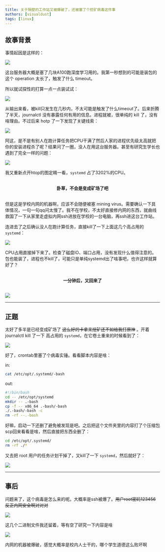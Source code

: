 ```yaml
---
title: 关于隔壁的工作站又被爆破了，还被塞了个挖矿病毒这件事
authors: [visualdust]
tags: [linux]
---
```


## 故事背景

事情起因是这样的：

![](./Snipaste_2022-04-07_10-56-48.png)

这台服务器大概是塞了几块A100跑深度学习用的。我第一秒想到的可能是装包的这个 operation 太长了，触发了什么 timeout。

<!--truncate-->

所以就试探性的打算一点一点装试试：

![](Snipaste_2022-04-07_11-05-32.png)

从输出来看，被kill只发生在几秒内，不太可能是触发了什么timeout了。后来折腾了半天，journalctl 没有暴露任何有用的信息。进程就被，很单纯的 kill 了，没有啥理由。不过后来 hotp 了一下发现了关键线索：

![](./QQimg20220407111016.png)

阿这，是不是有别人在跑计算任务把CPU干满了然后人家的进程优先级太高就把你的安装进程杀了呢？结果问了一圈，没人在用这台服务器。甚至有研究生学长也遇到了完全一样的问题：

![](./Snipaste_2022-04-07_11-17-19.png)

我又重新点开htop的图定睛一看，`systemd` 占了3202%的CPU。

<br/>
<center><strong>卧草，不会是变成矿场了吧</strong></center>
<br/>

但是这是学校内网的机器啊，应该不会随便被塞 mining virus。需要确认一下具体情况，一句一句qq问太慢了。我不在学校，不太好直接修内网的东西，就曲线救国了一下从家里走虚拟内网ssh进放在学校的一台电脑，再ssh进这台工作站。

连进去了之后确认没人在跑计算任务，直接kill了一下上面这几个高占用的 `systemd`：

![](./uhgierdsgfvuybcauyrwf.jpg)

CPU占用直接掉下来了。检查了磁盘IO、端口占用，没有发现什么值得注意的。包也能装了，进程也不kill了，可能只是单纯systemd出了啥事吧，也许这样就算好了？

<br/>
<center><strong>一分钟后，又回来了</strong></center>
<br/>

![](Snipaste_2022-04-07_11-30-10.png)

---

## 正题

太好了多半是已经变成矿场了 ~~这么好的卡拿来挖矿还不如给我打原神~~ 。开着 journalctl kill 了一下 高占用的 `systemd`，在它卷土重来的时候看到了：

![](./fuhewidrabficvouawyciufxwaefmwtcf.jpg)

好了，crontab里塞了个病毒实锤。看看脚本内容是啥：

in:
```bash
cat /etc/opt/.systemd/-bash
```
out:
```bash
#!/bin/bash
cd -- /etc/opt/systemd
mkdir -- .-bash
cp -f -- x86_64 .-bash/-bash
./.-bash/-bash -c
rm -rf --.-bash
```

好嘛，启动一下还删了避免被发现是吧。之后把这个文件夹里的内容打了个压缩包scp回来看看是啥，然后直接把东西全删了：

```bash
cd /etc/opt/.systemd/
rm -rf ./*
```

又去把 root 用户的任务计划干掉了，又kill了一下 `systemd`，然后就好了：

![](./Snipaste_2022-04-07_11-48-48.png)

---

## 事后

问题来了，这个病毒是怎么来的呢。大概率是ssh被爆了。~~用户root密码123456反正内网安全啊对对对~~

![](./Snipaste_2022-04-07_11-52-47.png)

这几个二进制文件我还留着，等有空了研究一下内容是啥

![](./Snipaste_2022-04-07_11-54-00.png)

内网的机器被爆破，感觉大概率是校内人士干的，哪个学生道德这么败坏啊